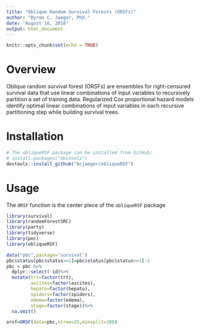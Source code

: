 ```yaml
---
title: "Oblique Random Survival Forests (ORSFs)"
author: "Byron C. Jaeger, PhD."
date: "August 16, 2018"
output: html_document
---
```


```r
knitr::opts_chunk$set(echo = TRUE)
```

# Overview

Oblique random survival forest (ORSFs) are ensembles for right-censured survival data that use linear combinations of input variables to recursively partition a set of training data. Regularized Cox proportional hazard models identify optimal linear combinations of input variables in each recursive partitioning step while building survival trees.

# Installation

```r

# The obliqueRSF package can be installed from GitHub:
# install.packages("devtools")
devtools::install_github("bcjaeger/obliqueRSF")

```

# Usage

The `ORSF` function is the center piece of the `obliqueRSF` package 


```r

library(survival)
library(randomForestSRC)
library(party)
library(tidyverse)
library(pec)
library(obliqueRSF)

data("pbc",package='survival')
pbc$status[pbc$status>=1]=pbc$status[pbc$status>=1]-1
pbc = pbc %>% 
  dplyr::select(-id)%>%
  mutate(trt=factor(trt),
         ascites=factor(ascites),
         hepato=factor(hepato),
         spiders=factor(spiders),
         edema=factor(edema),
         stage=factor(stage))%>%
  na.omit()

orsf=ORSF(data=pbc,ntree=25,minsplit=100)

```
